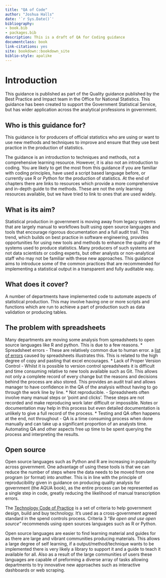 ---
title: "QA of Code"
author: "Joshua Halls"
date: '`r Sys.Date()`'
bibliography:
- book.bib
- packages.bib
description: This is a draft of QA for Coding guidance
documentclass: book
link-citations: yes
site: bookdown::bookdown_site
biblio-style: apalike
---

# Introduction

This guidance is published as part of the Quality guidance published by the Best Practice and Impact team in the Office for National Statistics. This guidance has been created to support the Government Statistical Service, but has wider application across the analytical professions in government.

## Who is this guidance for?

This guidance is for producers of official statistics who are using or want to use new methods and techniques to improve and ensure that they use best practice in the production of statistics.

The guidance is an introduction to techniques and methods, not a comprehensive learning resource. However, it is also not an introduction to coding.  You are likely to get the most from this guidance if you are familiar with coding principles, have used a script based language before, or currently use R or Python for the production of statistics. At the end of chapters there are links to resources which provide a more comprehensive and in-depth guide to the methods. These are not the only learning resources available, but we have tried to link to ones that are used widely.


## What is its aim?

Statistical production in government is moving away from legacy systems that are largely manual to workflows built using open source languages and tools that encourage rigorous documentation and a full audit trail. This trend, which builds on best practice in software engineering, provides opportunities for using new tools and methods to enhance the quality of the systems used to produce statistics. Many producers of such systems are not data scientists or coding experts, but other analysts or non-analytical staff who may not be familiar with these new approaches. This guidance aims to introduce some of the common practices that are recommended for implementing a statistical output in a transparent and fully auditable way.

## What does it cover?

A number of departments have implemented code to automate aspects of statistical production. This may involve having one or more scripts and functions which are run to achieve a part of production such as data validation or producing tables.

## The problem with spreadsheets

Many departments are moving some analysis from spreadsheets to open source languages like R and python. This is due to a few reasons.
* Spreadsheet errors
  - These are relatively common due to human error. a [list of errors](http://www.eusprig.org/horror-stories.htm) caused by spreadsheets illustrates this. This is related to the high degree of copy and pasting that excel encourages.
* Lack of Proper Version Control
  - Whilst it is possible to version control spreadsheets it is difficult and time consuming relative to new tools available such as Git. This allows not only a complete record of every change but the reasons and decisions behind the process are also stored. This provides an audit trail and allows manager to have confidence in the QA of the analysis without having to go through the work line by line.
* Not reproducible.
  - Spreadsheets often involve many manual steps or 'point and clicks'. These steps are not recorded and make reproducing work later difficult or impossible. Notes or documentation may help in this process but even detailed documentation is unlikely to give a full record of the process.
* Testing and QA often happens at the end, not throughout
  - QA is a time consuming process when done manually and can take up a significant proportion of an analysts time. Automating QA and other aspects free up time to be spent querying the process and interpreting the results.

## Open source

Open source languages such as Python and R are increasing in popularity across government. One advantage of using these tools is that we can reduce the number of steps where the data needs to be moved from one program (or format) into another. This is in line with the principle of reproducibility given in guidance on producing quality analysis for government (the AQUA book), as the entire process can be represented as a single step in code, greatly reducing the likelihood of manual transcription errors.

The [Technology Code of Practice](https://www.gov.uk/government/publications/technology-code-of-practice/technology-code-of-practice) is a set of criteria to help government design, build and buy technology. It’s used as a cross-government agreed standard in the spend controls process. Criteria 3 *"Be open and use open source"* recommends using open sources languages such as R or Python.

Open source languages are easier to find learning material and guides for as there are large and vibrant communities producing materials. This allows a large  degree of self learning, if a output/method/technique wants to be implemented there is very likely a library to support it and a guide to teach it available for all. Also as a result of the large communities of users these languages are capable of preforming a diverse array of tasks allowing departments to try innovative new approaches such as interactive dashboards or web scraping.
